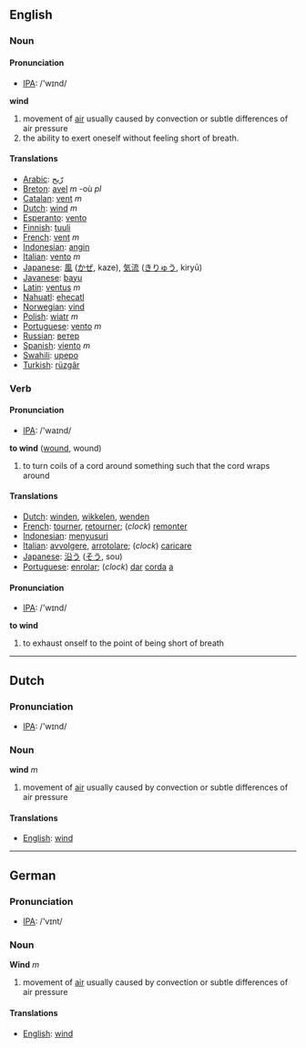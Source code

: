 ==English==
=== Noun ===
==== Pronunciation ====
*[[w:IPA|IPA]]: /'wɪnd/

'''wind'''

# movement of [[air]] usually caused by convection or subtle differences of air pressure
# the ability to exert oneself without feeling short of breath.

==== Translations ====
*[[Arabic]]: [[رّيح]]
*[[Breton]]: [[avel]] ''m'' -où ''pl''
*[[Catalan]]: [[vent]] ''m''
*[[Dutch]]: [[wind]] ''m''
*[[Esperanto]]: [[vento]]
*[[Finnish]]: [[tuuli]]
*[[French]]: [[vent]] ''m''
*[[Indonesian]]: [[angin]]
*[[Italian]]: [[vento]] ''m''
*[[Japanese]]: [[風]] ([[かぜ]], kaze), [[気流]] ([[きりゅう]], kiryū)
*[[Javanese]]: [[bayu]]
*[[Latin]]: [[ventus]] ''m''
*[[Nahuatl]]: [[ehecatl]]
*[[Norwegian]]: [[vind]]
*[[Polish]]: [[wiatr]] ''m''
*[[Portuguese]]: [[vento]] ''m''
*[[Russian]]: [[ветер]]
*[[Spanish]]: [[viento]] ''m''
*[[Swahili]]: [[upepo]]
*[[Turkish]]: [[rüzgâr]]

=== Verb ===
==== Pronunciation ====
*[[w:IPA|IPA]]: /'waɪnd/

'''to wind''' ([[wound]], wound)

# to turn coils of a cord around something such that the cord wraps around

==== Translations ====
*[[Dutch]]: [[winden]], [[wikkelen]], [[wenden]]
*[[French]]: [[tourner]], [[retourner]]; (''clock'') [[remonter]]
*[[Indonesian]]: [[susur|menyusuri]]
*[[Italian]]: [[avvolgere]], [[arrotolare]]; (''clock'') [[caricare]]
*[[Japanese]]: [[沿う]] ([[そう]], sou)
*[[Portuguese]]: [[enrolar]]; (''clock'') [[dar]] [[corda]] [[a]]

==== Pronunciation ====
*[[w:IPA|IPA]]: /'wɪnd/

'''to wind'''

# to exhaust onself to the point of being short of breath

----

==Dutch==
=== Pronunciation ===
*[[w:IPA|IPA]]: /'wɪnd/

=== Noun ===

'''wind''' ''m''

# movement of [[air]] usually caused by convection or subtle differences of air pressure

==== Translations ====
*[[English]]: [[wind]]

----

==German==
=== Pronunciation ===
*[[w:IPA|IPA]]: /'vɪnt/

=== Noun ===
'''Wind''' ''m''

# movement of [[air]] usually caused by convection or subtle differences of air pressure

==== Translations ====
*[[English]]: [[wind]]